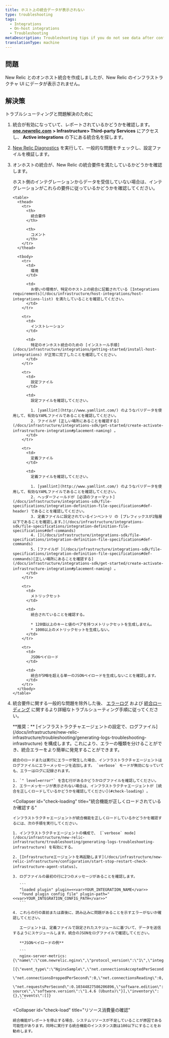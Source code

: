 ```yaml
---
title: ホスト上の統合データが表示されない
type: troubleshooting
tags:
  - Integrations
  - On-host integrations
  - Troubleshooting
metaDescription: Troubleshooting tips if you do not see data after configuring your on-host New Relic infrastructure integration.
translationType: machine
---
```


## 問題

New Relic とのオンホスト統合を作成しましたが、New Relic のインフラストラクチャ UI にデータが表示されません。

## 解決策

トラブルシューティングと問題解決のために

1. 統合が有効になっていて、レポートされているかどうかを確認します。 [**one.newrelic.com**](http://one.newrelic.com) **> Infrastructure> Third-party Services** にアクセスし、 **Active integrations** の下にある統合名を探します。

2. [New Relic Diagnostics](/docs/agents/manage-apm-agents/troubleshooting/new-relic-diagnostics) を実行して、一般的な問題をチェックし、設定ファイルを検証します。

3. オンホストの統合が、New Relic の統合要件を満たしているかどうかを確認します。

   <CollapserGroup>
     <Collapser
       id="requirements"
       title="統合要件のトラブルシューティング"
     >
       ホスト側のインテグレーションからデータを受信していない場合は、インテグレーションがこれらの要件に従っているかどうかを確認してください。

       <table>
         <thead>
           <tr>
             <th>
               統合要件
             </th>

             <th>
               コメント
             </th>
           </tr>
         </thead>

         <tbody>
           <tr>
             <td>
               環境
             </td>

             <td>
               お使いの環境が、特定のホスト上の統合に記載されている [Integrations requirements](/docs/infrastructure/host-integrations/host-integrations-list) を満たしていることを確認してください。
             </td>
           </tr>

           <tr>
             <td>
               インストレーション
             </td>

             <td>
               特定のオンホスト統合のための [インストール手順](/docs/infrastructure/integrations/getting-started/install-host-integrations) が正常に完了したことを確認してください。
             </td>
           </tr>

           <tr>
             <td>
               設定ファイル
             </td>

             <td>
               設定ファイルを確認してください。

               1. [yamllint](http://www.yamllint.com/) のようなバリデータを使用して、有効なYAMLファイルであることを確認してください。
               2. ファイルが [正しい場所にあることを確認する](/docs/infrastructure/integrations-sdk/get-started/create-activate-infrastructure-integration#placement-naming) 。
             </td>
           </tr>

           <tr>
             <td>
               定義ファイル
             </td>

             <td>
               定義ファイルを確認してください。

               1. [yamllint](http://www.yamllint.com/) のようなバリデータを使用して、有効なYAMLファイルであることを確認してください。
               2. ヘッダーフィールドが [必須のフォーマット](/docs/infrastructure/integrations-sdk/file-specifications/integration-definition-file-specifications#def-header) であることを確認してください。
               3. 定義ファイルに設定されているインベントリ の [プレフィックスが2階層以下であることを確認します。](/docs/infrastructure/integrations-sdk/file-specifications/integration-definition-file-specifications#def-commands)
               4. [](/docs/infrastructure/integrations-sdk/file-specifications/integration-definition-file-specifications#def-commands)
               5. [ファイルが ](/docs/infrastructure/integrations-sdk/file-specifications/integration-definition-file-specifications#def-commands)[正しい場所にあることを確認する](/docs/infrastructure/integrations-sdk/get-started/create-activate-infrastructure-integration#placement-naming) 。
             </td>
           </tr>

           <tr>
             <td>
               メトリックセット
             </td>

             <td>
               統合されていることを確認する。

               * 120個以上のキーと値のペアを持つメトリックセットを生成しません。
               * 1000以上のメトリックセットを生成しない。
             </td>
           </tr>

           <tr>
             <td>
               JSONペイロード
             </td>

             <td>
               統合が5MBを超える単一のJSONペイロードを生成しないことを確認します。
             </td>
           </tr>
         </tbody>
       </table>
     </Collapser>
   </CollapserGroup>

4. 統合要件に関する一般的な問題を除外した後、 [エラーログ](#check-errors) および [統合ローディング](#check-loading) に関するより詳細なトラブルシューティング手順に従ってください。

   <CollapserGroup>
     <Collapser
       id="check-errors"
       title="エラーメッセージを統合ログファイルで確認する"
     >
       **推奨：** [インフラストラクチャエージェントの設定で、ログファイル](/docs/infrastructure/new-relic-infrastructure/troubleshooting/generating-logs-troubleshooting-infrastructure) を構成します。これにより、エラーの種類を分けることができ、統合エラーをより簡単に発見することができます。

       統合のロードまたは実行にエラーが発生した場合、インフラストラクチャエージェントはログファイルにエラーメッセージを追加します。 `verbose` モードが無効になっていても、エラーはログに記録されます。

       1. `" level=error"` を含む行があるかどうかログファイルを確認してください。
       2. エラーメッセージが表示されない場合は、インフラストラクチャエージェントが [統合を正しくロードしているかどうかを確認してください](#check-loading) 。
     </Collapser>

     <Collapser
       id="check-loading"
       title="統合機能が正しくロードされているか確認する"
     >
       インフラストラクチャエージェントが統合機能を正しくロードしているかどうかを確認するには、次の手順を実行してください。

       1. インフラストラクチャエージェントの構成で、 [`verbose` mode](/docs/infrastructure/new-relic-infrastructure/troubleshooting/generating-logs-troubleshooting-infrastructure) を有効にする。

       2. [Infrastructureエージェントを再起動します](/docs/infrastructure/new-relic-infrastructure/configuration/start-stop-restart-check-infrastructure-agent-status)。

       3. ログファイルの最初の行に2つのメッセージがあることを確認します。

          ```
          "loaded plugin" plugin=<<var>YOUR_INTEGRATION_NAME</var>>
          "found plugin config file" plugin-path="<<var>YOUR_INTEGRATION_CONFIG_PATH</var>>"
          ```

       4. これらの行の直前または直後に、読み込みに問題があることを示すエラーがないか確認してください。

          エージェントは、定義ファイルで設定されたスケジュールに基づいて、データを送信するようにスケジュールします。統合のJSONをログファイルで確認してください。

          **JSONペイロードの例**

          ```
          nginx-server-metrics: {\"name\":\"com.newrelic.nginx\",\"protocol_version\":\"1\",\"integration_version\":\"0.5.0\",\"metrics\":
          [{\"event_type\":\"NginxSample\",\"net.connectionsAcceptedPerSecond\":0.10344827586206896,\"net.connectionsActive\":1,
          \"net.connectionsDroppedPerSecond\":0,\"net.connectionsReading\":0,\"net.connectionsWaiting\":0,\"net.connectionsWriting\":1,
          \"net.requestsPerSecond\":0.10344827586206896,\"software.edition\":\"open source\",\"software.version\":\"1.4.6 (Ubuntu)\"}],\"inventory\":{},\"events\":[]}
          ```
     </Collapser>

     <Collapser
       id="check-load"
       title="リソース消費量の確認"
     >
       統合機能がレポートを停止する場合、システムリソースが不足していることが原因である可能性があります。同時に実行する統合機能のインスタンス数は100以下にすることをお勧めします。
     </Collapser>
   </CollapserGroup>